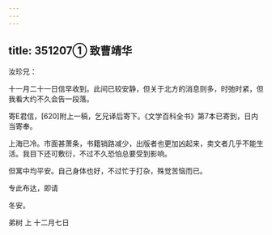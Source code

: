 ```yaml
---
---
---
```

title: 351207① 致曹靖华
---




汝珍兄：

十一月二十一日信早收到。此间已较安静，但关于北方的消息则多，时弛时紧，但我看大约不久会告一段落。

寄E君信，[620]附上一稿，乞兄译后寄下。《文学百科全书》第7本已寄到，日内当寄奉。

上海已冷。市面甚萧条，书籍销路减少，出版者也更加凶起来，卖文者几乎不能生活。我目下还可敷衍，不过不久恐怕总要受到影响。

但寓中均平安。自己身体也好，不过忙于打杂，殊觉苦恼而已。

专此布达，即请

冬安。

弟树 上 十二月七日
